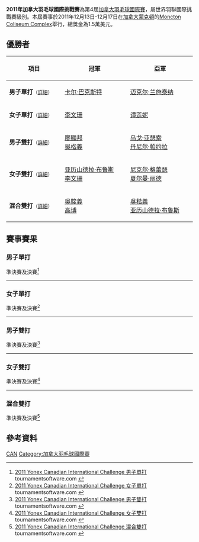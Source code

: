 {{noteTA|G1=Badminton}}
{{infobox badminton event
|name           = 2011年加拿大羽毛球國際挑戰賽
|image          = 
|size           = 
|caption        =
|dates          = 2011年12月13日－12月17日
|number_edition = 第4屆
|level          = 4A
|prize_money    = 1.5萬美元
|location       = {{CAN}}[[蒙克頓|蒙克頓]]
|venue          = Moncton Coliseum Complex
|previous       = 2010年加拿大羽毛球國際挑戰賽 
|next           = 2013年加拿大羽毛球國際挑戰賽
}}
'''2011年加拿大羽毛球國際挑戰賽'''為第4屆[[加拿大羽毛球國際賽|加拿大羽毛球國際賽]]，屬世界羽聯國際挑戰賽級別。本屆賽事於2011年12月13日-12月17日在[[加拿大|加拿大]][[蒙克頓|蒙克頓]]的[[Moncton_Coliseum_Complex|Moncton Coliseum Complex]]舉行，總獎金為1.5萬美元。

== 優勝者 ==
{| class=wikitable style="font-size:small"
!width="200"|項目
!width="250"|冠軍
!width="250"|亞軍
|-
|'''男子單打'''<small>（[[#男子單打|詳細]]）</small>
|{{flagicon|ENG}} [[卡尔·巴克斯特|卡尔·巴克斯特]]
|{{flagicon|AUT}} [[迈克尔·兰施泰纳|迈克尔·兰施泰纳]]
|-
|'''女子單打'''<small>（[[#女子單打|詳細]]）</small>
|{{flagicon|CAN}} [[李文珊_(羽毛球運動員)|李文珊]]
|{{flagicon|BEL}} [[谭莲妮|谭莲妮]]
|-
|'''男子雙打'''<small>（[[#男子雙打|詳細]]）</small>
|{{flagicon|CAN}} [[廖顯邦|廖顯邦]]<br/>{{flagicon|CAN}} [[吳楷義|吳楷義]]
|{{flagicon|BRA}} [[乌戈·亚瑟索|乌戈·亚瑟索]]<br/>{{flagicon|BRA}} [[丹尼尔·帕约拉|丹尼尔·帕约拉]]
|-
|'''女子雙打'''<small>（[[#女子雙打|詳細]]）</small>
|{{flagicon|CAN}} [[亚历山德拉·布鲁斯|亚历山德拉·布鲁斯]]<br/>{{flagicon|CAN}} [[李文珊_(羽毛球運動員)|李文珊]]
|{{flagicon|CAN}} [[尼克尔·格蕾瑟|尼克尔·格蕾瑟]]<br/>{{flagicon|CAN}} [[夏尔曼·丽德|夏尔曼·丽德]]
|-
|'''混合雙打'''<small>（[[#混合雙打|詳細]]）</small>
|{{flagicon|CAN}} [[吳駿義|吳駿義]]<br/>{{flagicon|CAN}} [[高博_(羽毛球运动员)|高博]]
|{{flagicon|CAN}} [[吳楷義|吳楷義]]<br/>{{flagicon|CAN}} [[亚历山德拉·布鲁斯|亚历山德拉·布鲁斯]]
|}

== 賽事賽果 ==
=== 男子單打 ===
;準決賽及決賽<ref name="MS">[http://tournamentsoftware.com/sport/draw.aspx?id=70885646-DEE5-46A4-9734-3063E84A48A0&draw=7 2011 Yonex Canadian International Challenge 男子單打] {{Wayback|url=http://tournamentsoftware.com/sport/draw.aspx?id=70885646-DEE5-46A4-9734-3063E84A48A0&draw=7 |date=20170719065701 }} tournamentsoftware.com {{en}}</ref>
{{4TeamBracket-Tennis3-v2
| team-width=200
| RD1-seed1=1
| RD1-team1={{flagicon|BEL}} [[谭雨涵|谭雨涵]]
| RD1-score1-1=13
| RD1-score1-2='''22
| RD1-score1-3=19
| RD1-seed2=4
| RD1-team2='''{{flagicon|ENG}} [[卡尔·巴克斯特|卡尔·巴克斯特]]
| RD1-score2-1='''21
| RD1-score2-2=20
| RD1-score2-3='''21

| RD1-seed3=
| RD1-team3={{flagicon|BRA}} [[亚历克斯·汤|亚历克斯·汤]]
| RD1-score3-1=10
| RD1-score3-2=19
| RD1-score3-3=
| RD1-seed4=2
| RD1-team4='''{{flagicon|AUT}} [[迈克尔·兰施泰纳|迈克尔·兰施泰纳]]
| RD1-score4-1='''21
| RD1-score4-2='''21
| RD1-score4-3=

| RD2-seed1=4
| RD2-team1='''{{flagicon|ENG}} [[卡尔·巴克斯特|卡尔·巴克斯特]]
| RD2-score1-1='''21
| RD2-score1-2='''21
| RD2-score1-3=
| RD2-seed2=2
| RD2-team2={{flagicon|AUT}} [[迈克尔·兰施泰纳|迈克尔·兰施泰纳]]
| RD2-score2-1=19
| RD2-score2-2=13
| RD2-score2-3=
}}
----

=== 女子單打 ===
;準決賽及決賽<ref name="WS">[http://tournamentsoftware.com/sport/draw.aspx?id=70885646-DEE5-46A4-9734-3063E84A48A0&draw=13 2011 Yonex Canadian International Challenge 女子單打] {{Webarchive|url=https://archive.is/20130830040720/http://tournamentsoftware.com/sport/draw.aspx?id=70885646-DEE5-46A4-9734-3063E84A48A0&draw=13 |date=2013-08-30 }} tournamentsoftware.com {{en}}</ref>
{{4TeamBracket-Tennis3-v2
| team-width=200
| RD1-seed1=1
| RD1-team1='''{{flagicon|CAN}} [[李文珊_(羽毛球運動員)|李文珊]]
| RD1-score1-1='''21
| RD1-score1-2='''21
| RD1-score1-3=
| RD1-seed2=4
| RD1-team2={{flagicon|MEX}} [[维多利亚·蒙特罗|维多利亚·蒙特罗]]
| RD1-score2-1=10
| RD1-score2-2=8
| RD1-score2-3=

| RD1-seed3=3
| RD1-team3='''{{flagicon|BEL}} [[谭莲妮|谭莲妮]]
| RD1-score3-1=7
| RD1-score3-2='''21
| RD1-score3-3='''21
| RD1-seed4=2
| RD1-team4={{flagicon|USA}} [[王敏力|王敏力]]
| RD1-score4-1='''21
| RD1-score4-2=12
| RD1-score4-3=15

| RD2-seed1=1
| RD2-team1='''{{flagicon|CAN}} [[李文珊_(羽毛球運動員)|李文珊]]
| RD2-score1-1='''21
| RD2-score1-2='''21
| RD2-score1-3=
| RD2-seed2=3
| RD2-team2={{flagicon|BEL}} [[谭莲妮|谭莲妮]]
| RD2-score2-1=14
| RD2-score2-2=11
| RD2-score2-3=
}}
----

=== 男子雙打 ===
;準決賽及決賽<ref name="MD">[http://tournamentsoftware.com/sport/draw.aspx?id=70885646-DEE5-46A4-9734-3063E84A48A0&draw=9 2011 Yonex Canadian International Challenge 男子雙打] {{Wayback|url=http://tournamentsoftware.com/sport/draw.aspx?id=70885646-DEE5-46A4-9734-3063E84A48A0&draw=9 |date=20170719075332 }} tournamentsoftware.com {{en}}</ref>
{{4TeamBracket-Tennis3-v2
| team-width=200
| RD1-seed1=1
| RD1-team1='''{{flagicon|CAN}} [[廖顯邦|廖顯邦]]<br/> {{flagicon|CAN}} [[吳楷義|吳楷義]]
| RD1-score1-1='''21
| RD1-score1-2='''21
| RD1-score1-3=
| RD1-seed2=
| RD1-team2={{flagicon|BRA}} [[Luíz_dos_Santos|Luíz dos Santos]]<br/> {{flagicon|BRA}} [[亚历克斯·汤|亚历克斯·汤]]
| RD1-score2-1=9
| RD1-score2-2=17
| RD1-score2-3=

| RD1-seed3=
| RD1-team3={{flagicon|CAN}} [[尼尔·亚库那|尼尔·亚库那]]<br/> {{flagicon|CAN}} [[Andika_Yong|Andika Yong]]
| RD1-score3-1='''21
| RD1-score3-2=17
| RD1-score3-3=15
| RD1-seed4=2
| RD1-team4='''{{flagicon|BRA}} [[乌戈·亚瑟索|乌戈·亚瑟索]]<br/> {{flagicon|BRA}} [[丹尼尔·帕约拉|丹尼尔·帕约拉]]
| RD1-score4-1=13
| RD1-score4-2='''21
| RD1-score4-3='''21

| RD2-seed1=1
| RD2-team1='''{{flagicon|CAN}} [[廖顯邦|廖顯邦]]<br/> {{flagicon|CAN}} [[吳楷義|吳楷義]]
| RD2-score1-1='''21
| RD2-score1-2='''21
| RD2-score1-3=
| RD2-seed2=2
| RD2-team2={{flagicon|BRA}} [[乌戈·亚瑟索|乌戈·亚瑟索]]<br/> {{flagicon|BRA}} [[丹尼尔·帕约拉|丹尼尔·帕约拉]]
| RD2-score2-1=7
| RD2-score2-2=15
| RD2-score2-3=
}}
----

=== 女子雙打 ===
;準決賽及決賽<ref name="WD">[http://tournamentsoftware.com/sport/draw.aspx?id=70885646-DEE5-46A4-9734-3063E84A48A0&draw=10 2011 Yonex Canadian International Challenge 女子雙打] {{Wayback|url=http://tournamentsoftware.com/sport/draw.aspx?id=70885646-DEE5-46A4-9734-3063E84A48A0&draw=10 |date=20170718205723 }} tournamentsoftware.com {{en}}</ref>
{{4TeamBracket-Tennis3-v2
| team-width=200
| RD1-seed1=1
| RD1-team1='''{{flagicon|CAN}} [[尼克尔·格蕾瑟|尼克尔·格蕾瑟]]<br/> {{flagicon|CAN}} [[夏尔曼·丽德|夏尔曼·丽德]]
| RD1-score1-1='''21
| RD1-score1-2='''21
| RD1-score1-3=
| RD1-seed2=
| RD1-team2={{flagicon|USA}} [[李意恒|李意恒]]<br/> {{flagicon|USA}} [[宝拉·琳·奥巴娜娜|宝拉·琳·奥巴娜娜]]
| RD1-score2-1=11
| RD1-score2-2=15
| RD1-score2-3=

| RD1-seed3=
| RD1-team3='''{{flagicon|CAN}} [[亚历山德拉·布鲁斯|亚历山德拉·布鲁斯]]<br/> {{flagicon|CAN}} [[李文珊_(羽毛球運動員)|李文珊]]
| RD1-score3-1='''21
| RD1-score3-2='''21
| RD1-score3-3=
| RD1-seed4=2
| RD1-team4={{flagicon|USA}} [[王苑力|王苑力]]<br/> {{flagicon|USA}} [[王敏力|王敏力]]
| RD1-score4-1=19
| RD1-score4-2=14
| RD1-score4-3=

| RD2-seed1=1
| RD2-team1={{flagicon|CAN}} [[尼克尔·格蕾瑟|尼克尔·格蕾瑟]]<br/> {{flagicon|CAN}} [[夏尔曼·丽德|夏尔曼·丽德]]
| RD2-score1-1=10
| RD2-score1-2='''21
| RD2-score1-3=16
| RD2-seed2=
| RD2-team2='''{{flagicon|CAN}} [[亚历山德拉·布鲁斯|亚历山德拉·布鲁斯]]<br/> {{flagicon|CAN}} [[李文珊_(羽毛球運動員)|李文珊]]
| RD2-score2-1='''21
| RD2-score2-2=13
| RD2-score2-3='''21
}}
----

=== 混合雙打 ===
;準決賽及決賽<ref name="XD">[http://tournamentsoftware.com/sport/draw.aspx?id=70885646-DEE5-46A4-9734-3063E84A48A0&draw=11 2011 Yonex Canadian International Challenge 混合雙打] {{Webarchive|url=https://archive.is/20130830040744/http://tournamentsoftware.com/sport/draw.aspx?id=70885646-DEE5-46A4-9734-3063E84A48A0&draw=11 |date=2013-08-30 }} tournamentsoftware.com {{en}}</ref>
{{4TeamBracket-Tennis3-v2
| team-width=200
| RD1-seed1=1
| RD1-team1='''{{flagicon|CAN}} [[吳駿義|吳駿義]]<br/> {{flagicon|CAN}} [[高博_(羽毛球运动员)|高博]]
| RD1-score1-1='''21
| RD1-score1-2='''21
| RD1-score1-3=
| RD1-seed2=
| RD1-team2={{flagicon|CAN}} [[Frederic_Inthavanh|Frederic Inthavanh]]<br/> {{flagicon|CAN}} [[Stephanie_Pakenham|Stephanie Pakenham]]
| RD1-score2-1=5
| RD1-score2-2=16
| RD1-score2-3=

| RD1-seed3=
| RD1-team3='''{{flagicon|CAN}} [[吳楷義|吳楷義]]<br/> {{flagicon|CAN}} [[亚历山德拉·布鲁斯|亚历山德拉·布鲁斯]]
| RD1-score3-1=
| RD1-score3-2=
| RD1-score3-3=
| RD1-seed4=2
| RD1-team4={{flagicon|CAN}} [[廖顯邦|廖顯邦]]<br/> {{flagicon|CAN}} [[高福頤|高福頤]] (棄權)
| RD1-score4-1=
| RD1-score4-2=
| RD1-score4-3=

| RD2-seed1=1
| RD2-team1='''{{flagicon|CAN}} [[吳駿義|吳駿義]]<br/> {{flagicon|CAN}} [[高博_(羽毛球运动员)|高博]]
| RD2-score1-1='''21
| RD2-score1-2='''21
| RD2-score1-3=
| RD2-seed2=
| RD2-team2={{flagicon|CAN}} [[吳楷義|吳楷義]]<br/> {{flagicon|CAN}} [[亚历山德拉·布鲁斯|亚历山德拉·布鲁斯]]
| RD2-score2-1=15
| RD2-score2-2=19
| RD2-score2-3=
}}

== 參考資料 ==
{{Reflist}}

[[Category:2011年世界羽聯國際挑戰賽|CAN]]
[[Category:加拿大羽毛球國際賽|Category:加拿大羽毛球國際賽]]